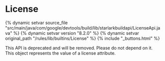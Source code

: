 <html devsite>
<head>
  <meta name="project_path" value="/_project.yaml">
  <meta name="book_path" value="/versions/8.2.0/_book.yaml">
</head>
<body>

<h1 class="page-title" id="modules.License">License</h1>

{% dynamic setvar source_file "src/main/java/com/google/devtools/build/lib/starlarkbuildapi/LicenseApi.java" %}
{% dynamic setvar version "8.2.0" %}
{% dynamic setvar original_path "/rules/lib/builtins/License" %}
{% include "_buttons.html" %}
<!-- {% raw %} -->

This API is deprecated and will be removed. Please do not depend on it. This object represents the value of a license attribute.



</body>
</html>

<!-- {% endraw %} -->
